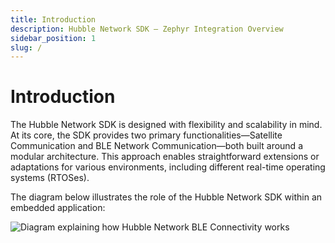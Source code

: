 ```yaml
---
title: Introduction
description: Hubble Network SDK – Zephyr Integration Overview
sidebar_position: 1
slug: /
---
```


# Introduction

The Hubble Network SDK is designed with flexibility and scalability in mind. At its core, the SDK provides two primary functionalities—Satellite Communication and BLE Network Communication—both built around a modular architecture. This approach enables straightforward extensions or adaptations for various environments, including different real-time operating systems (RTOSes).

The diagram below illustrates the role of the Hubble Network SDK within an embedded application:

![Diagram explaining how Hubble Network BLE Connectivity works](/static/home/diagram.png)
